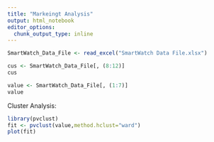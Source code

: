 ```yaml
---
title: "Markeingt Analysis"
output: html_notebook
editor_options: 
  chunk_output_type: inline
---
```

```r
SmartWatch_Data_File <- read_excel("SmartWatch Data File.xlsx")

cus <- SmartWatch_Data_File[, (8:12)]
cus

value <- SmartWatch_Data_File[, (1:7)]
value
```
Cluster Analysis: 
```r
library(pvclust)
fit <- pvclust(value,method.hclust="ward")
plot(fit)
```
```r

```


